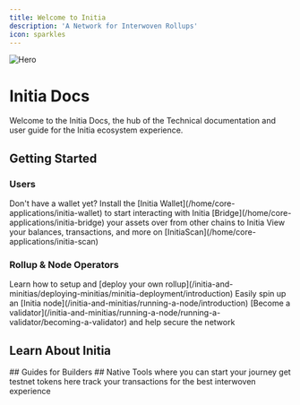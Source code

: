```yaml
---
title: Welcome to Initia
description: 'A Network for Interwoven Rollups'
icon: sparkles
---
```


<img
  src="/images/hero.png"
  alt="Hero"
/>

# Initia Docs
Welcome to the Initia Docs, the hub of the Technical documentation and user guide for the Initia ecosystem experience. 

## Getting Started 
### Users
<Steps>
  <Step title="Set Up Your Wallet" icon="wallet">Don't have a wallet yet? Install the [Initia Wallet](/home/core-applications/initia-wallet) to start interacting with Initia</Step> 
  <Step title="Bridge Your Assets" icon="bridge">[Bridge](/home/core-applications/initia-bridge) your assets over from other chains to Initia</Step> 
  <Step title="View Your Account" icon="chart-simple">View your balances, transactions, and more on [InitiaScan](/home/core-applications/initia-scan)</Step> 
</Steps>

### Rollup & Node Operators
<Steps>
  <Step title="Deploy a Rollup" icon="cloud-arrow-up">Learn how to setup and [deploy your own rollup](/initia-and-minitias/deploying-minitias/minitia-deployment/introduction)</Step> 
  <Step title="Run a Node" icon="wrench">Easily spin up an [Initia node](/initia-and-minitias/running-a-node/introduction)</Step> 
  <Step title="Operate a Validator" icon="shield-check">[Become a validator](/initia-and-minitias/running-a-node/running-a-validator/becoming-a-validator) and help secure the network</Step> 
</Steps>

## Learn About Initia
<CardGroup cols={2}>
  <Card title="Initia and Minitias" icon="rocket-launch" href="/home/core-concepts/initia-and-minitias/initia-layer-1"></Card>
  <Card title="Interwoven Stack" icon="waves-sine" href="/home/core-concepts/interwoven-stack/introduction"></Card>
  <Card title="InitiaDEX" icon="swap" href="/home/core-concepts/initiadex"></Card>
  <Card title="Enshrined Liquidity" icon="hand-holding-droplet" href="/home/core-concepts/enshrined-liquidity/introduction"></Card>
  <Card title="Vested Interest Program" icon="award" href="/home/core-concepts/vested-interest-program/introduction"></Card>
</CardGroup>
## Guides for Builders
<CardGroup cols={2}>
  <Card title="Developer Tutorials" href="/developers" icon="computer"></Card>
</CardGroup>
## Native Tools
<CardGroup cols={2}>
  <Card title="Initia App" icon="sparkle" href="https://app.testnet.initia.xyz/">
    where you can start your journey
  </Card>
  <Card title="Faucet" icon="faucet" href="https://faucet.testnet.initia.xyz/">
    get testnet tokens here
  </Card>
  <Card title="InitiaScan" icon="chart-simple" href="https://scan.testnet.initia.xyz/">
    track your transactions
  </Card>
  <Card title="Initia Wallet" icon="wallet" href="https://chromewebstore.google.com/detail/initia-wallet/ffbceckpkpbcmgiaehlloocglmijnpmp">
    for the best interwoven experience
  </Card>
</CardGroup>


